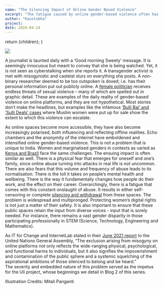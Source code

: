 ```yaml
---
name: "The Silencing Impact of Online Gender Based Violence"
excerpt: "The fatigue caused by online gender-based violence often has a chilling effect. It silences diverse voices in the very spaces that need to be more equitable and inclusive!"
author: "Kaustubha"
project:
date: 2024-04-24
---
```



  return <ContentPageShell>{children}</ContentPageShell>;
}

![](/silencing-impact-illustration.png)

A journalist is taunted daily with a ‘Good morning Sweety’ message. It is seemingly innocuous but meant to convey that she is being watched. Yet, it is not seen as cyberstalking when she reports it.
A transgender activist is met with misogynistic and casteist slurs on everything she posts. 
A non-binary researcher deemed to be too outspoken is doxed; i.e. has their personal information put out publicly online.
A [female politician](https://decoders.blob.core.windows.net/troll-patrol-india-findings/Amnesty_International_India_Troll_Patrol_India_Findings_2020.pdf) receives endless threats of sexual violence – many of which are spelled out in graphic detail. 
These are examples of the daily reality of gender-based violence on online platforms, and they are not hypothetical. Most stories don’t make the headlines, but examples like the infamous [‘Bulli Bai’ and ‘Sulli Deals’ cases](https://thewire.in/communalism/indian-muslim-woman-auction-bulli-bai) where Muslim women were put up for sale show the extent to which this violence can escalate.   


As online spaces become more accessible, they have also become increasingly polarised, both influencing and reflecting offline realities. Echo chambers and the anonymity of the internet have emboldened and intensified online gender-based violence. 
This is not a problem that is unique to India. Women and marginalised genders in contexts as varied as [Kenya and Brazil](https://itforchange.net/sites/default/files/2291/ITFC_Feminist%20Perspectives%20on%20Social%20Media%20Governance_0.pdf) face the same challenges. The ensuing impact is often similar as well. 
There is a physical fear that emerges for oneself and one’s family, since online abuse turning into attacks in real life is not uncommon. There are also fears that this volume and frequency of abuse leads to its normalisation. There is the toll it takes on people’s mental health and wellbeing. There is the way it fundamentally changes how people do their work, and the effect on their career. Overarchingly, there is a fatigue that comes with this constant onslaught of abuse. It results in either self-censoring or complete [silencing and withdrawal](https://www.amnesty.org/en/latest/news/2018/03/online-violence-against-women-chapter-5-5/) from these spaces. 
The problem is widespread and multipronged. Protecting women’s digital rights is not just a matter of their safety. It is also important to ensure that these public spaces retain the input from diverse voices - input that is sorely needed. For instance, there remains a vast gender disparity in those participating professionally in STEM (Science, Technology, Engineering and Mathematics). 


As IT for Change and InternetLab stated in their [June 2021 report](https://itforchange.net/sites/default/files/1738/ITforChangeInternetLab-SubmissionToGAReportGenderJustice-June2021.pdf) to the United Nations General Assembly, “The exclusion arising from misogyny on online platforms not only reflects the wide-ranging physical, psychological, and functional harms to individuals, but it also signifies the impoverishment and contamination of the public sphere and a systemic squelching of the aspirational ambitions of those silenced to belong and be heard.”  
The severity and embedded nature of this problem served as the impetus for the Uli project, whose beginnings we detail in Blog 2 of this series.  


Illustration Credits: Mitali Panganti

